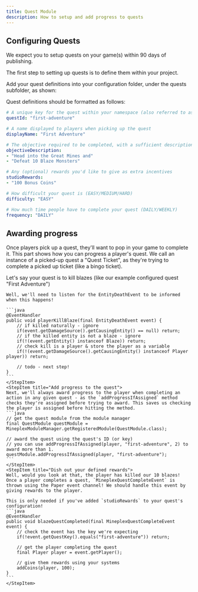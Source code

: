 ```yaml
---
title: Quest Module
description: How to setup and add progress to quests
---
```


<JavadocLink classpath="com.mineplex.studio.sdk.modules.quest.QuestModule"/>

## Configuring Quests
<Note title="Required Implementation">
We expect you to setup quests on your game(s) within 90 days of publishing.
</Note>

The first step to setting up quests is to define them within your project.

Add your quest definitions into your configuration folder, under the quests subfolder, as shown:
<FileTree>
  <Folder name="config" label="config">
    <Folder name="quests" label="quests">
        <File name="first-adventure.yaml" label="first-adventure.yaml" />
    </Folder>
  </Folder>
</FileTree>

Quest definitions should be formatted as follows:

```yaml
# A unique key for the quest within your namespace (also referred to as the quest key)
questId: "first-adventure"

# A name displayed to players when picking up the quest
displayName: "First Adventure"

# The objective required to be completed, with a sufficient description
objectiveDescription:
- "Head into the Great Mines and"
- "Defeat 10 Blaze Monsters"

# Any (optional) rewards you'd like to give as extra incentives
studioRewards:
- "100 Bonus Coins"

# How difficult your quest is (EASY/MEDIUM/HARD)
difficulty: "EASY"

# How much time people have to complete your quest (DAILY/WEEKLY)
frequency: "DAILY"
```

## Awarding progress
Once players pick up a quest, they'll want to pop in your game to complete it. This part shows how you can progress a player's quest.
We call an instance of a picked-up quest a "Quest Ticket", as they're trying to complete a picked up ticket (like a bingo ticket).

<Step>
    <StepItem title="Player completes an action">
    Let's say your quest is to kill blazes (like our example configured quest "First Adventure")

    Well, we'll need to listen for the EntityDeathEvent to be informed when this happens!

    ```java
    @EventHandler
    public void playerKillBlaze(final EntityDeathEvent event) {
        // if killed naturally - ignore
        if(event.getDamageSource().getCausingEntity() == null) return; 
        // if the killed entity is not a blaze - ignore
        if(!(event.getEntity() instanceof Blaze)) return;
        // check kill is a player & store the player as a variable
        if(!(event.getDamageSource().getCausingEntity() instanceof Player player)) return;

        // todo - next step!
    }
    ```
    </StepItem>
    <StepItem title="Add progress to the quest">
    Next, we'll always award progress to the player when completing an action in any given quest - as the `addProgressIfAssigned` method checks they're assigned before trying to award. This saves us checking the player is assigned before hitting the method.
    ```java
    // get the quest module from the module manager
    final QuestModule questModule = MineplexModuleManager.getRegisteredModule(QuestModule.class);

    // award the quest using the quest's ID (or key)
    // you can use addProgressIfAssigned(player, "first-adventure", 2) to award more than 1.
    questModule.addProgressIfAssigned(player, "first-adventure");
    ```
    </StepItem>
    <StepItem title="Dish out your defined rewards">
    Well, would you look at that, the player has killed our 10 blazes! Once a player completes a quest, `MineplexQuestCompleteEvent` is thrown using the Paper event channel! We should handle this event by giving rewards to the player.
    
    This is only needed if you've added `studioRewards` to your quest's configuration!
    ```java
    @EventHandler
    public void blazeQuestCompleted(final MineplexQuestCompleteEvent event) {
        // check the event has the key we're expecting
        if(!event.getQuestKey().equals("first-adventure")) return;

        // get the player completing the quest
        final Player player = event.getPlayer();

        // give them rewards using your systems
        addCoins(player, 100);
    }
    ```
    </StepItem>
</Step>